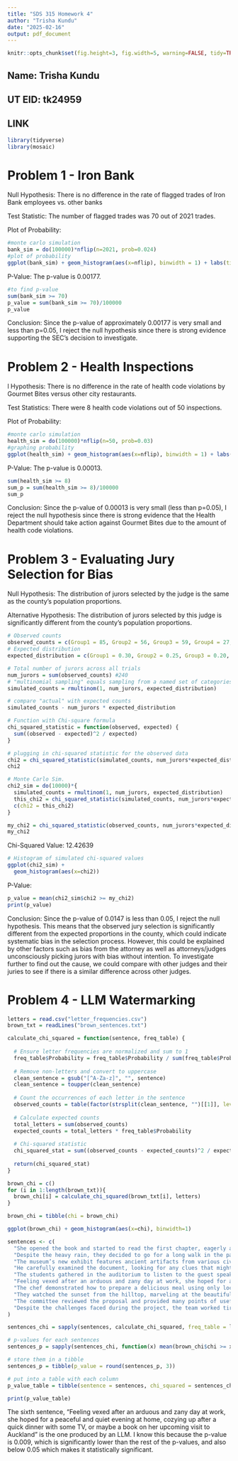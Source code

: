 ---
title: "SDS 315 Homework 4"
author: "Trisha Kundu"
date: "2025-02-16"
output: pdf_document
---

```{r setup, include=FALSE}
knitr::opts_chunk$set(fig.height=3, fig.width=5, warning=FALSE, tidy=TRUE, tidy.opts=list(width.cutoff=60), message=FALSE, echo=FALSE)
```

## Name: Trisha Kundu

## UT EID: tk24959

## LINK

```{r}
library(tidyverse)
library(mosaic)
```

# Problem 1 - Iron Bank

Null Hypothesis: There is no difference in the rate of flagged trades of Iron Bank employees vs. other banks

Test Statistic: The number of flagged trades was 70 out of 2021 trades.

Plot of Probability:

```{r}
#monte carlo simulation
bank_sim = do(100000)*nflip(n=2021, prob=0.024)
#plot of probability
ggplot(bank_sim) + geom_histogram(aes(x=nflip), binwidth = 1) + labs(title="Histogram of 10,000 Outcomes", x="Number of Flagged Trades")

```

P-Value: The p-value is 0.00177.

```{r results=FALSE}
#to find p-value
sum(bank_sim >= 70)
p_value = sum(bank_sim >= 70)/100000
p_value
```

Conclusion: Since the p-value of approximately 0.00177 is very small and less than p=0.05, I reject the null hypothesis since there is strong evidence supporting the SEC’s decision to investigate.

\newpage
# Problem 2 - Health Inspections

l Hypothesis: There is no difference in the rate of health code violations by Gourmet Bites versus other city restaurants.

Test Statistics: There were 8 health code violations out of 50 inspections.

Plot of Probability:

```{r}
#monte carlo simulation
health_sim = do(100000)*nflip(n=50, prob=0.03)
#graphing probability
ggplot(health_sim) + geom_histogram(aes(x=nflip), binwidth = 1) + labs(x="Number of Health Inspections")

```

P-Value: The p-value is 0.00013.

```{r results=FALSE}
sum(health_sim >= 8)
sum_p = sum(health_sim >= 8)/100000
sum_p

```

Conclusion: Since the p-value of 0.00013 is very small (less than p=0.05), I reject the null hypothesis since there is strong evidence that the Health Department should take action against Gourmet Bites due to the amount of health code violations.

\newpage
# Problem 3 - Evaluating Jury Selection for Bias

Null Hypothesis: The distribution of jurors selected by the judge is the same as the county's population proportions.

Alternative Hypothesis: The distribution of jurors selected by this judge is significantly different from the county’s population proportions.

```{r results=FALSE}

# Observed counts
observed_counts = c(Group1 = 85, Group2 = 56, Group3 = 59, Group4 = 27, Group5 = 13)
# Expected distribution
expected_distribution = c(Group1 = 0.30, Group2 = 0.25, Group3 = 0.20, Group4 = 0.15, Group5 = 0.10)

# Total number of jurors across all trials
num_jurors = sum(observed_counts) #240
# "multinomial sampling" equals sampling from a named set of categories
simulated_counts = rmultinom(1, num_jurors, expected_distribution)

# compare "actual" with expected counts
simulated_counts - num_jurors * expected_distribution

# Function with Chi-square formula
chi_squared_statistic = function(observed, expected) {
  sum((observed - expected)^2 / expected)
}

# plugging in chi-squared statistic for the observed data
chi2 = chi_squared_statistic(simulated_counts, num_jurors*expected_distribution)
chi2

# Monte Carlo Sim.
chi2_sim = do(10000)*{
  simulated_counts = rmultinom(1, num_jurors, expected_distribution)
  this_chi2 = chi_squared_statistic(simulated_counts, num_jurors*expected_distribution)
  c(chi2 = this_chi2)
}

my_chi2 = chi_squared_statistic(observed_counts, num_jurors*expected_distribution)
my_chi2


```

Chi-Squared Value: 12.42639

```{r}
# Histogram of simulated chi-squared values
ggplot(chi2_sim) + 
  geom_histogram(aes(x=chi2))
```

P-Value:

```{r}
p_value = mean(chi2_sim$chi2 >= my_chi2)
print(p_value)
```

Conclusion: Since the p-value of 0.0147 is less than 0.05, I reject the null hypothesis. This means that the observed jury selection is significantly different from the expected proportions in the county, which could indicate systematic bias in the selection process. However, this could be explained by other factors such as bias from the attorney as well as attorneys/judges unconsciously picking jurors with bias without intention. To investigate further to find out the cause, we could compare with other judges and their juries to see if there is a similar difference across other judges.

\newpage
# Problem 4 - LLM Watermarking

```{r results=FALSE}
letters = read.csv("letter_frequencies.csv")
brown_txt = readLines("brown_sentences.txt")

calculate_chi_squared = function(sentence, freq_table) {
  
  # Ensure letter frequencies are normalized and sum to 1
  freq_table$Probability = freq_table$Probability / sum(freq_table$Probability)
  
  # Remove non-letters and convert to uppercase
  clean_sentence = gsub("[^A-Za-z]", "", sentence)
  clean_sentence = toupper(clean_sentence)
  
  # Count the occurrences of each letter in the sentence
  observed_counts = table(factor(strsplit(clean_sentence, "")[[1]], levels = freq_table$Letter))
  
  # Calculate expected counts
  total_letters = sum(observed_counts)
  expected_counts = total_letters * freq_table$Probability
  
  # Chi-squared statistic
  chi_squared_stat = sum((observed_counts - expected_counts)^2 / expected_counts)
  
  return(chi_squared_stat)
}

brown_chi = c()
for (i in 1:length(brown_txt)){
  brown_chi[i] = calculate_chi_squared(brown_txt[i], letters)
}

brown_chi = tibble(chi = brown_chi)
```

```{r}
ggplot(brown_chi) + geom_histogram(aes(x=chi), binwidth=1)

```




```{r results=FALSE}
sentences <- c(
  "She opened the book and started to read the first chapter, eagerly anticipating what might come next.",
  "Despite the heavy rain, they decided to go for a long walk in the park, crossing the main avenue by the fountain in the center.",
  "The museum’s new exhibit features ancient artifacts from various civilizations around the world.",
  "He carefully examined the document, looking for any clues that might help solve the mystery.",
  "The students gathered in the auditorium to listen to the guest speaker’s inspiring lecture.",
  "Feeling vexed after an arduous and zany day at work, she hoped for a peaceful and quiet evening at home, cozying up after a quick dinner with some TV, or maybe a book on her upcoming visit to Auckland.",
  "The chef demonstrated how to prepare a delicious meal using only locally sourced ingredients, focusing mainly on some excellent dinner recipes from Spain.",
  "They watched the sunset from the hilltop, marveling at the beautiful array of colors in the sky.",
  "The committee reviewed the proposal and provided many points of useful feedback to improve the project’s effectiveness.",
  "Despite the challenges faced during the project, the team worked tirelessly to ensure its successful completion, resulting in a product that exceeded everyone’s expectations."
)

sentences_chi = sapply(sentences, calculate_chi_squared, freq_table = letters)

# p-values for each sentences
sentences_p = sapply(sentences_chi, function(x) mean(brown_chi$chi >= x))

# store them in a tibble
sentences_p = tibble(p_value = round(sentences_p, 3))

# put into a table with each column
p_value_table = tibble(sentence = sentences, chi_squared = sentences_chi, p_value = sentences_p$p_value)
```

```{r}
print(p_value_table)
```

The sixth sentence, "Feeling vexed after an arduous and zany day at work, she hoped for a peaceful and quiet evening at home, cozying up after a quick dinner with some TV, or maybe a book on her upcoming visit to Auckland" is the one produced by an LLM. I know this because the p-value is 0.009, which is significantly lower than the rest of the p-values, and also below 0.05 which makes it statistically significant.


